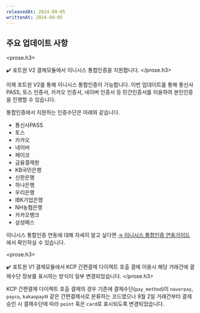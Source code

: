 ```yaml
---
releasedAt: 2024-09-05
writtenAt: 2024-09-05
---
```



## 주요 업데이트 사항

<prose.h3>
  <PaymentV2 />

  ✔️ 포트원 V2 결제모듈에서 이니시스 통합인증을 지원합니다.
</prose.h3>

이제 포트원 V2를 통해 이니시스 통합인증이 가능합니다.
이번 업데이트를 통해 통신사PASS, 토스 인증서, 카카오 인증서, 네이버 인증서 등 민간인증서를 이용하여
본인인증을 진행할 수 있습니다.

통합인증에서 지원하는 인증수단은 아래와 같습니다.

- 통신사PASS
- 토스
- 카카오
- 네이버
- 페이코
- 금융결제원
- KB국민은행
- 신한은행
- 하나은행
- 우리은행
- IBK기업은행
- NH농협은행
- 카카오뱅크
- 삼성패스

이니시스 통합인증 연동에 대해 자세히 알고 싶다면 [→ 이니시스 통합인증 연동가이드](/opi/ko/integration/pg/v2/inicis-unified-identity-verification?v=v2) 에서 확인하실 수 있습니다.

<prose.h3>
  <PaymentV1 />

  ✔️ 포트원 V1 결제모듈에서 KCP 간편결제 다이렉트 호출 결제 이용시 해당 거래건에 결제수단 정보를 표시하는 방식이 일부 변경되었습니다.
</prose.h3>

KCP 간편결제 다이렉트 호출 결제의 경우 기존에 결제수단(`pay_method`)이 `naverpay`, `payco`, `kakaopay와` 같은
간편결제사로 분류하는 코드였으나 9월 2일 거래건부터 결제 승인 시 결제수단에 따라 `point` 혹은 `card`로 표시되도록 변경되었습니다.
